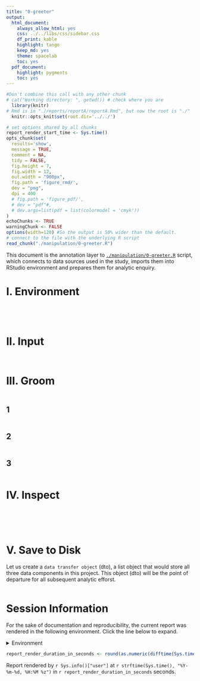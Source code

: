 ```yaml
---
title: "0-greeter"
output:
  html_document:
    always_allow_html: yes
    css: ../../libs/css/sidebar.css
    df_print: kable
    highlight: tango
    keep_md: yes
    theme: spacelab
    toc: yes
  pdf_document: 
    highlight: pygments
    toc: yes
---
```


<!-- These two chunks should be added in the beginning of every .Rmd that you want to source an .R script -->
<!--  The 1st mandatory chunck  -->
<!--  Set the working directory to the repository's base directory -->
```r
#Don't combine this call with any other chunk 
# cat("Working directory: ", getwd()) # check where you are
  library(knitr)
# Rmd is in "./reports/reportA/reportA.Rmd", but now the root is "./"
  knitr::opts_knit$set(root.dir='../../') 
```

<!--  The 2nd mandatory chunck  -->
<!-- Set the report-wide options, and point to the external code file. -->
```r
# set options shared by all chunks
report_render_start_time <- Sys.time()
opts_chunk$set(
  results='show', 
  message = TRUE,
  comment = NA, 
  tidy = FALSE,
  fig.height = 7, 
  fig.width = 12, 
  out.width = "900px",
  fig.path = 'figure_rmd/',     
  dev = "png",
  dpi = 400
  # fig.path = 'figure_pdf/',     
  # dev = "pdf"#,
  # dev.args=list(pdf = list(colormodel = 'cmyk'))
)
echoChunks <- TRUE
warningChunk <- FALSE
options(width=120) #So the output is 50% wider than the default.
# connect to the file with the underlying R script  
read_chunk("./manipulation/0-greeter.R") 
```

This document is the annotation layer to [`./manipulation/0-greeter.R`][path_greeter] script, which connects to data sources used in the study, imports them into RStudio environment and prepares them for analytic enquiry.

[path_greeter]:https://github.com/andkov/vada-2019-summer-school/blob/master/manipulation/0-greeter.R

# I. Environment

<!-- Load 'sourced' R files.  Suppress the output when loading packages. --> 
```r
```


<!-- Load the sources.  Suppress the output when loading sources. --> 
```r
```


<!-- Load any Global functions and variables declared in the R file.  Suppress the output. --> 
```r
```

<!-- Declare any global functions specific to a Rmd output.  Suppress the output. --> 
```r
```

# II. Input
<!-- Load the datasets.   -->
```r
```

<!-- Inspect the datasets.   -->
```r
```

# III. Groom
<!-- Tweak the datasets.   -->
```r
```

## 1
```r
```

## 2
```r
```

## 3
```r
```

# IV. Inspect


```r
```


```r
```


```r
```
<!-- Basic table view.   -->
```r
```

<!-- Basic graph view.   -->
```r
```



# V. Save to Disk

Let us create a `data transfer object` (dto), a list object that would store all three data components in this project. This object (dto) will be the point of departure for all subsequent analytic efforst. 


```r
```



Session Information {#session-info}
===========================================================================

For the sake of documentation and reproducibility, the current report was rendered in the following environment.  Click the line below to expand.

<details>
  <summary>Environment <span class="glyphicon glyphicon-plus-sign"></span></summary>
```r
if( requireNamespace("devtools", quietly = TRUE) ) {
  devtools::session_info()
} else {
  sessionInfo()
}
```
</details>

```r
report_render_duration_in_seconds <- round(as.numeric(difftime(Sys.time(), report_render_start_time, units="secs")))
```

Report rendered by `r Sys.info()["user"]` at `r strftime(Sys.time(), "%Y-%m-%d, %H:%M %z")` in `r report_render_duration_in_seconds` seconds.


